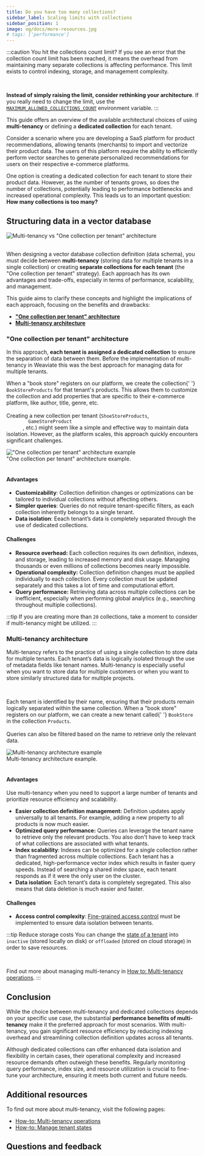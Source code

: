 ```yaml
---
title: Do you have too many collections?
sidebar_label: Scaling limits with collections
sidebar_position: 1
image: og/docs/more-resources.jpg
# tags: ['performance']
---
```


:::caution You hit the collections count limit?
If you see an error that the collection count limit has been reached, it means the overhead from maintaining many separate collections is affecting performance. This limit exists to control indexing, storage, and management complexity.

<br />

**Instead of simply raising the limit, consider rethinking your architecture**. If you really need to change the limit, use the [`MAXIMUM_ALLOWED_COLLECTIONS_COUNT`](/developers/weaviate/config-refs/env-vars) environment variable.
:::

This guide offers an overview of the available architectural choices of using **multi-tenancy** or defining a **dedicated collection** for each tenant.

Consider a scenario where you are developing a SaaS platform for product recommendations, allowing tenants (merchants) to import and vectorize their product data. The users of this platform require the ability to efficiently perform vector searches to generate personalized recommendations for users on their respective e-commerce platforms.

One option is creating a dedicated collection for each tenant to store their product data. However, as the number of tenants grows, so does the number of collections, potentially leading to performance bottlenecks and increased operational complexity. This leads us to an important question: **How many collections is too many?**

## Structuring data in a vector database


<div class="row">
  <div class="card">
    <div class="card__image">
      <img
        src={MultiTenanyVsMultipleCollections}
        alt='Multi-tenancy vs "One collection per tenant" architecture'
      />
    </div>
  </div>
</div>
<br />

When designing a vector database collection definition (data schema), you must decide between **multi-tenancy** (storing data for multiple tenants in a single collection) or creating **separate collections for each tenant** (the "One collection per tenant" strategy). Each approach has its own advantages and trade-offs, especially in terms of performance, scalability, and management.

This guide aims to clarify these concepts and highlight the implications of each approach, focusing on the benefits and drawbacks:

- **["One collection per tenant" architecture](#one-collection-per-tenant-architecture)**
- **[Multi-tenancy architecture](#multi-tenancy-architecture)**

### "One collection per tenant" architecture

In this approach, **each tenant is assigned a dedicated collection** to ensure the separation of data between them. Before the implementation of multi-tenancy in Weaviate this was the best approach for managing data for multiple tenants.


<div class="row">
  <div class="col col--4">
    <p>
      When a "book store" registers on our platform, we create the collection{' '}
      <code>BookStoreProducts</code> for that tenant's products. This allows
      them to customize the collection and add properties that are specific to
      their e-commerce platform, like author, title, genre, etc.
      <br />
      <br />
      Creating a new collection per tenant (<code>ShoeStoreProducts</code>, <code>
        GameStoreProduct
      </code>, etc.) might seem like a simple and effective way to maintain data
      isolation. However, as the platform scales, this approach quickly encounters
      significant challenges.
    </p>
  </div>
  <div class="col col--8">
    <div class="card">
      <div class="card__image">
        <img
          src={MultipleCollectionsExample}
          alt='"One collection per tenant" architecture example'
        />
      </div>
      <div class="card__body">
        "One collection per tenant" architecture example.
      </div>
    </div>
  </div>
</div>
<br />

#### Advantages

- **Customizability**: Collection definition changes or optimizations can be tailored to individual collections without affecting others.
- **Simpler queries**: Queries do not require tenant-specific filters, as each collection inherently belongs to a single tenant.
- **Data isolation**: Eeach tenant’s data is completely separated through the use of dedicated collections.

#### Challenges

- **Resource overhead:** Each collection requires its own definition, indexes, and storage, leading to increased memory and disk usage. Managing thousands or even millions of collections becomes nearly impossible.
- **Operational complexity:** Collection definition changes must be applied individually to each collection. Every collection must be updated separately and this takes a lot of time and computational effort.
- **Query performance:** Retrieving data across multiple collections can be inefficient, especially when performing global analytics (e.g., searching throughout multiple collections).

:::tip 
If you are creating more than `20` collections, take a moment to consider if multi-tenancy might be utilized.
:::

### Multi-tenancy architecture

Multi-tenancy refers to the practice of using a single collection to store data for multiple tenants. Each tenant’s data is logically isolated through the use of metadata fields like tenant names. Multi-tenancy is especially useful when you want to store data for multiple customers or when you want to store similarly structured data for multiple projects.


<div class="row">
  <div class="col col--4">
    <br />
    <p>
      Each tenant is identified by their name, ensuring that their products
      remain logically separated within the same collection. When a "book store"
      registers on our platform, we can create a new tenant called{' '}
      <code>BookStore</code> in the collection <code>Products</code>.
      <br />
      <br />
      Queries can also be filtered based on the name to retrieve only the relevant
      data.
    </p>
  </div>
  <div class="col col--8">
    <div class="card">
      <div class="card__image">
        <img
          src={MultiTenancyExample}
          alt="Multi-tenancy architecture example"
        />
      </div>
      <div class="card__body">Multi-tenancy architecture example.</div>
    </div>
  </div>
</div>
<br />

#### Advantages

Use multi-tenancy when you need to support a large number of tenants and prioritize resource efficiency and scalability.

- **Easier collection definition management:** Definition updates apply universally to all tenants. For example, adding a new property to all products is now much easier.
- **Optimized query performance:** Queries can leverage the tenant name to retrieve only the relevant products. You also don't have to keep track of what collections are associated with what tenants.
- **Index scalability**: Indexes can be optimized for a single collection rather than fragmented across multiple collections. Each tenant has a dedicated, high-performance vector index which results in faster query speeds. Instead of searching a shared index space, each tenant responds as if it were the only user on the cluster.
- **Data isolation**: Each tenant’s data is completely segregated. This also means that data deletion is much easier and faster.

#### Challenges

- **Access control complexity**: [Fine-grained access control](/developers/weaviate/configuration/authorization) must be implemented to ensure data isolation between tenants.

:::tip Reduce storage costs
You can change the [state of a tenant](/developers/weaviate/starter-guides/managing-resources/tenant-states) into `inactive` (stored locally on disk) or `offloaded` (stored on cloud storage) in order to save resources.

<br />

Find out more about managing multi-tenancy in [How to: Multi-tenancy operations](/developers/weaviate/manage-data/multi-tenancy).
:::

## Conclusion

While the choice between multi-tenancy and dedicated collections depends on your specific use case, the substantial **performance benefits of multi-tenancy** make it the preferred approach for most scenarios. With multi-tenancy, you gain significant resource efficiency by reducing indexing overhead and streamlining collection definition updates across all tenants.

Although dedicated collections can offer enhanced data isolation and flexibility in certain cases, their operational complexity and increased resource demands often outweigh these benefits. Regularly monitoring query performance, index size, and resource utilization is crucial to fine-tune your architecture, ensuring it meets both current and future needs.

## Additional resources

To find out more about multi-tenancy, visit the following pages:

- [How-to: Multi-tenancy operations](/developers/weaviate/manage-data/multi-tenancy)
- [How-to: Manage tenant states](/developers/weaviate/manage-data/tenant-states)

## Questions and feedback


<DocsFeedback />
